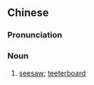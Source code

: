 {{also|跷跷板}}
==Chinese==
{{zh-forms|s=跷跷板}}

===Pronunciation===
{{zh-pron
|m=qiāoqiāobǎn
|cat=n
}}

===Noun===
{{zh-noun|mw=塊}}

# [[seesaw]]; [[teeterboard]]